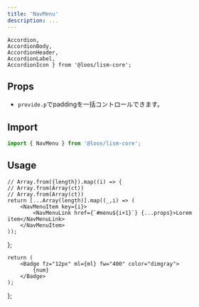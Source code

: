 ```yaml
---
title: 'NavMenu'
description: ...
---
```


	Accordion,
	AccordionBody,
	AccordionHeader,
	AccordionLabel,
	AccordionIcon } from '@loos/lism-core';

## Props

- `provide.p`でpaddingを一括コントロールできます。


## Import

```js
import { NavMenu } from '@loos/lism-core';
```


## Usage

	// Array.from({length}).map((i) => {
	// Array.from(Array(ct))
	// Array.from(Array(ct))
	return [...Array(length)].map((_,i) => (
		<NavMenuItem key={i}>
			<NavMenuLink href={`#menu${i+1}`} {...props}>Lorem item</NavMenuLink>
		</NavMenuItem> 
	));
};

	return (
		<Badge fz="12px" ml={ml} fw="400" color="dimgray">
			{num}
		</Badge>
	);
};

<Script src='/js/acc.js' type="module"/>
<Preview>
	<PreviewTitle>NavMenuの例</PreviewTitle>
	<PreviewArea p={20}>
		<NavMenu>
			<NavMenuItem>
				<NavMenuLink href='#menu1'>Lorem item</NavMenuLink>
			</NavMenuItem>
			<NavMenuItem>
				<NavMenuLink href='#menu2'>Lorem item</NavMenuLink>
			</NavMenuItem>
			<NavMenuItem>
				<NavMenuLink href='#menu3'>Lorem item</NavMenuLink>
			</NavMenuItem>
		</NavMenu>
	</PreviewArea>
	<PreviewCode>
		```jsx
		<NavMenu>
			<NavMenuItem>
				<NavMenuLink href='#menu1'>Lorem item</NavMenuLink>
			</NavMenuItem>
			<NavMenuItem>
				<NavMenuLink href='#menu2'>Lorem item</NavMenuLink>
			</NavMenuItem>
			<NavMenuItem>
				<NavMenuLink href='#menu3'>Lorem item</NavMenuLink>
			</NavMenuItem>
		</NavMenu>
		```
	</PreviewCode>
</Preview>

<Preview>
	<PreviewTitle>`hasDivider`と上下ボーダーを指定</PreviewTitle>
	<PreviewArea p={20}>
		<NavMenu hasDivider bd='block'>
			<Items />
		</NavMenu>
	</PreviewArea>
	<PreviewCode>
		```jsx
		<NavMenu hasDivider bd='block'>
			<NavMenuItem>
				<NavMenuLink href='#menu1'>Lorem item</NavMenuLink>
			</NavMenuItem>
			<NavMenuItem>
				<NavMenuLink href='#menu2'>Lorem item</NavMenuLink>
			</NavMenuItem>
			<NavMenuItem>
				<NavMenuLink href='#menu3'>Lorem item</NavMenuLink>
			</NavMenuItem>
		</NavMenu>
		```
	</PreviewCode>
</Preview>

<Preview>
	<PreviewTitle>ボックススタイルにしてprovideでpadding指定</PreviewTitle>
	<PreviewArea p={20}>
		<NavMenu hasDivider bd provide={{ p: 'em10' }}>
			<Items />
		</NavMenu>
	</PreviewArea>
	<PreviewCode>
		```jsx
		<NavMenu hasDivider bd provide={{ p: 'em10' }}>
			<NavMenuItem>
				<NavMenuLink href='#menu1'>Lorem item</NavMenuLink>
			</NavMenuItem>
			<NavMenuItem>
				<NavMenuLink href='#menu2'>Lorem item</NavMenuLink>
			</NavMenuItem>
			<NavMenuItem>
				<NavMenuLink href='#menu3'>Lorem item</NavMenuLink>
			</NavMenuItem>
		</NavMenu>
		```
	</PreviewCode>
</Preview>


<Preview>
	<PreviewTitle>アイコンやバッジを使った例</PreviewTitle>
	<PreviewArea p={20}>
		<NavMenu hasDivider bd>
			<NavMenuItem>
				<NavMenuLink href='#menu1' gap={20}>
					<Icon icon={FolderSimple} />
					Lorem item
					<Badge fw='700' variant='outline' ms='auto'>
						New
					</Badge>
				</NavMenuLink>
			</NavMenuItem>
			<NavMenuItem>
				<NavMenuLink href='#menu2' gap={20}>
					<Icon icon={FolderSimple} />
					Lorem item
				</NavMenuLink>
			</NavMenuItem>
			<NavMenuItem>
				<NavMenuLink href='#menu3' gap={20}>
					<Icon icon={FolderSimple} />
					Lorem item
				</NavMenuLink>
			</NavMenuItem>
		</NavMenu>
	</PreviewArea>
	<PreviewCode>
		```jsx
		import { FolderSimple } from "@phosphor-icons/react";

		<NavMenu hasDivider bd>
			<NavMenuItem>
				<NavMenuLink href='#menu1' gap={20}>
					<Icon icon={FolderSimple} />
					Lorem item
					<Badge fz='12px' fw='700' variant='outline' ms='auto'>
						New
					</Badge>
				</NavMenuLink>
			</NavMenuItem>
			<NavMenuItem>
				<NavMenuLink href='#menu2' gap={20}>
					<Icon icon={FolderSimple} />
					Lorem item
				</NavMenuLink>
			</NavMenuItem>
			<NavMenuItem>
				<NavMenuLink href='#menu3' gap={20}>
					<Icon icon={FolderSimple} />
					Lorem item
				</NavMenuLink>
			</NavMenuItem>
		</NavMenu>
		```
	</PreviewCode>
</Preview>


### メニューのネスト

<Preview>
	<PreviewTitle>メニューのネスト</PreviewTitle>
	<PreviewArea p={20}>
		<NavMenu hasDivider bd="block">
			<NavMenuItem>
				<NavMenuLink href='#menu1'>Lorem item</NavMenuLink>
			</NavMenuItem>
			<NavMenuItem>
				<NavMenuLink href='#menu2'>Lorem item</NavMenuLink>
			</NavMenuItem>
			<NavMenuItem>
				<NavMenuLink href='#menu3'>Has Child</NavMenuLink>
				<NavMenu hasDivider bd="top" nestLevel={1}>
					<NavMenuItem>
						<NavMenuLink href='#child-menu1'>Lorem item</NavMenuLink>
					</NavMenuItem>
					<NavMenuItem>
						<NavMenuLink href='#child-menu2'>Lorem item</NavMenuLink>
					</NavMenuItem>
					<NavMenuItem>
						<NavMenuLink href='#child-menu3'>Has Child</NavMenuLink>
						<NavMenu hasDivider bd="top" nestLevel={2}>
							<NavMenuItem>
								<NavMenuLink href='#child-menu4'>Lorem item</NavMenuLink>
							</NavMenuItem>
							<NavMenuItem>
								<NavMenuLink href='#child-menu5'>Lorem item</NavMenuLink>
							</NavMenuItem>
						</NavMenu>
					</NavMenuItem>
				</NavMenu>
			</NavMenuItem>
		</NavMenu>
	</PreviewArea>
	<PreviewCode>
		```jsx
		<NavMenu hasDivider bd="block">
			<NavMenuItem>
				<NavMenuLink href='#menu1'>Lorem item</NavMenuLink>
			</NavMenuItem>
			<NavMenuItem>
				<NavMenuLink href='#menu2'>Lorem item</NavMenuLink>
			</NavMenuItem>
			<NavMenuItem>
				<NavMenuLink href='#menu3'>Has Child</NavMenuLink>
				<NavMenu hasDivider bd="top" nestLevel={1}>
					<NavMenuItem>
						<NavMenuLink href='#child-menu1'>Lorem item</NavMenuLink>
					</NavMenuItem>
					<NavMenuItem>
						<NavMenuLink href='#child-menu2'>Lorem item</NavMenuLink>
					</NavMenuItem>
					<NavMenuItem>
						<NavMenuLink href='#child-menu3'>Has Child</NavMenuLink>
						<NavMenu hasDivider bd="top" nestLevel={2}>
							<NavMenuItem>
								<NavMenuLink href='#child-menu4'>Lorem item</NavMenuLink>
							</NavMenuItem>
							<NavMenuItem>
								<NavMenuLink href='#child-menu5'>Lorem item</NavMenuLink>
							</NavMenuItem>
						</NavMenu>
					</NavMenuItem>
				</NavMenu>
			</NavMenuItem>
		</NavMenu>
		```
	</PreviewCode>
</Preview>


### ネストしたメニューをアコーディオンで展開

<Preview>
	<PreviewTitle>展開メニューにリンクなし</PreviewTitle>
	<PreviewArea resize p={20}>
		<NavMenu bd='block'>
			<NavMenuItem>
				<NavMenuLink href='#menu1'>Lorem item</NavMenuLink>
			</NavMenuItem>
			<NavMenuItem>
				<NavMenuLink href='#menu2'>Lorem item</NavMenuLink>
			</NavMenuItem>
			<NavMenuItem>
				<Accordion>
					<AccordionHeader py={0} pl={0} minH='unset' hover='-'>
						<AccordionLabel>
							<NavMenuLink>Lorem item</NavMenuLink>
						</AccordionLabel>
						<AccordionIcon />
					</AccordionHeader>
					<AccordionBody p={0}>
						<NavMenu nestLevel={1}>
							<NavMenuItem>
								<NavMenuLink href='#child-menu1'>Child item</NavMenuLink>
							</NavMenuItem>
							<NavMenuItem>
								<NavMenuLink href='#child-menu2'>Child item</NavMenuLink>
							</NavMenuItem>
						</NavMenu>
					</AccordionBody>
				</Accordion>
			</NavMenuItem>
		</NavMenu>
	</PreviewArea>
	<PreviewCode>
		```jsx {9-26}
		<NavMenu bd='block'>
			<NavMenuItem>
				<NavMenuLink href='#menu1'>Lorem item</NavMenuLink>
			</NavMenuItem>
			<NavMenuItem>
				<NavMenuLink href='#menu2'>Lorem item</NavMenuLink>
			</NavMenuItem>
			<NavMenuItem>
				<Accordion>
					<AccordionHeader py={0} pl={0} minH='unset' hover='-'>
						<AccordionLabel>
							<NavMenuLink>Lorem item</NavMenuLink>
						</AccordionLabel>
						<AccordionIcon />
					</AccordionHeader>
					<AccordionBody p={0}>
						<NavMenu nestLevel={1}>
							<NavMenuItem>
								<NavMenuLink href='#child-menu1'>Child item</NavMenuLink>
							</NavMenuItem>
							<NavMenuItem>
								<NavMenuLink href='#child-menu2'>Child item</NavMenuLink>
							</NavMenuItem>
						</NavMenu>
					</AccordionBody>
				</Accordion>
			</NavMenuItem>
		</NavMenu>
		```
	</PreviewCode>
</Preview>


<Preview>
	<PreviewTitle>メニューはリンクのままアコーディオン化（アイコンクリックで展開）</PreviewTitle>
	<PreviewArea resize p={20}>
		<NavMenu bd='block'>
			<NavMenuItem>
				<NavMenuLink href='#menu1'>Lorem item</NavMenuLink>
			</NavMenuItem>
			<NavMenuItem>
				<NavMenuLink href='#menu2'>Lorem item</NavMenuLink>
			</NavMenuItem>
			<NavMenuItem>
				<Accordion>
					<AccordionHeader py={0} pl={0} minH='unset'>
						<AccordionLabel>
							<NavMenuLink href='#menu3'>Lorem item</NavMenuLink>
						</AccordionLabel>
						<AccordionIcon isTrigger />
					</AccordionHeader>
					<AccordionBody p={0}>
						<NavMenu nestLevel={1}>
							<NavMenuItem>
								<NavMenuLink href='#child-menu1'>Child item</NavMenuLink>
							</NavMenuItem>
							<NavMenuItem>
								<NavMenuLink href='#child-menu2'>Child item</NavMenuLink>
							</NavMenuItem>
						</NavMenu>
					</AccordionBody>
				</Accordion>
			</NavMenuItem>
		</NavMenu>
	</PreviewArea>
	<PreviewCode>
		```jsx {14}
		<NavMenu bd='block'>
			<NavMenuItem>
				<NavMenuLink href='#menu1'>Lorem item</NavMenuLink>
			</NavMenuItem>
			<NavMenuItem>
				<NavMenuLink href='#menu2'>Lorem item</NavMenuLink>
			</NavMenuItem>
			<NavMenuItem>
				<Accordion>
					<AccordionHeader py={0} pl={0} minH='unset'>
						<AccordionLabel>
							<NavMenuLink href='#menu3'>Lorem item</NavMenuLink>
						</AccordionLabel>
						<AccordionIcon isTrigger />
					</AccordionHeader>
					<AccordionBody p={0}>
						<NavMenu nestLevel={1}>
							<NavMenuItem>
								<NavMenuLink href='#child-menu1'>Child item</NavMenuLink>
							</NavMenuItem>
							<NavMenuItem>
								<NavMenuLink href='#child-menu2'>Child item</NavMenuLink>
							</NavMenuItem>
						</NavMenu>
					</AccordionBody>
				</Accordion>
			</NavMenuItem>
		</NavMenu>
		```
	</PreviewCode>
</Preview>


### 横並び

<Preview>
	<PreviewTitle>横並び</PreviewTitle>
	<PreviewArea p={20}>
		<Box minH="20rem">
		<NavMenu isFlex hasDivider provide={{ p: 'em7 em10' }}>
			<NavMenuItem>
				<NavMenuLink href='#menu1'>Lorem item</NavMenuLink>
			</NavMenuItem>
			<NavMenuItem>
				<NavMenuLink href='#menu2'>Lorem item</NavMenuLink>
			</NavMenuItem>
			<NavMenuItem>
				<Accordion>
					<AccordionHeader py={0} pl={0} gap={0} minH='unset'>
						<AccordionLabel>
							<NavMenuLink href='#menu1'>Lorem item</NavMenuLink>
						</AccordionLabel>
						<AccordionIcon isTrigger size='.875em' />
					</AccordionHeader>
					<AccordionBody p={0} shadow={3} pos="absolute" bgc="base">
						<NavMenu nestLevel={1} hasDivider>
							<NavMenuItem>
								<NavMenuLink href='#menu1'>Lorem item</NavMenuLink>
							</NavMenuItem>
							<NavMenuItem>
								<NavMenuLink href='#menu2'>Lorem item</NavMenuLink>
							</NavMenuItem>
							<NavMenuItem>
								<NavMenuLink href='#menu3'>Lorem item</NavMenuLink>
							</NavMenuItem>
						</NavMenu>
					</AccordionBody>
				</Accordion>
			</NavMenuItem>
		</NavMenu>
		</Box>
	</PreviewArea>
	<PreviewCode>
		```jsx {2}
		<NavMenu
			isFlex 
			hasDivider
			provide={{ p: 'em7 em10' }}
		>
			<NavMenuItem>
				<NavMenuLink href='#menu1'>Lorem item</NavMenuLink>
			</NavMenuItem>
			<NavMenuItem>
				<NavMenuLink href='#menu2'>Lorem item</NavMenuLink>
			</NavMenuItem>
			<NavMenuItem>
				<Accordion>
					<AccordionHeader py={0} pl={0} gap={0} minH='unset'>
						<AccordionLabel>
							<NavMenuLink href='#menu1'>Lorem item</NavMenuLink>
						</AccordionLabel>
						<AccordionIcon isTrigger size='.875em' />
					</AccordionHeader>
					<AccordionBody p={0} shadow={3} pos="absolute" bgc="base">
						<NavMenu nestLevel={1} hasDivider>
							<NavMenuItem>
								<NavMenuLink href='#menu1'>Lorem item</NavMenuLink>
							</NavMenuItem>
							<NavMenuItem>
								<NavMenuLink href='#menu2'>Lorem item</NavMenuLink>
							</NavMenuItem>
							<NavMenuItem>
								<NavMenuLink href='#menu3'>Lorem item</NavMenuLink>
							</NavMenuItem>
						</NavMenu>
					</AccordionBody>
				</Accordion>
			</NavMenuItem>
		</NavMenu>
		```
	</PreviewCode>
</Preview>
